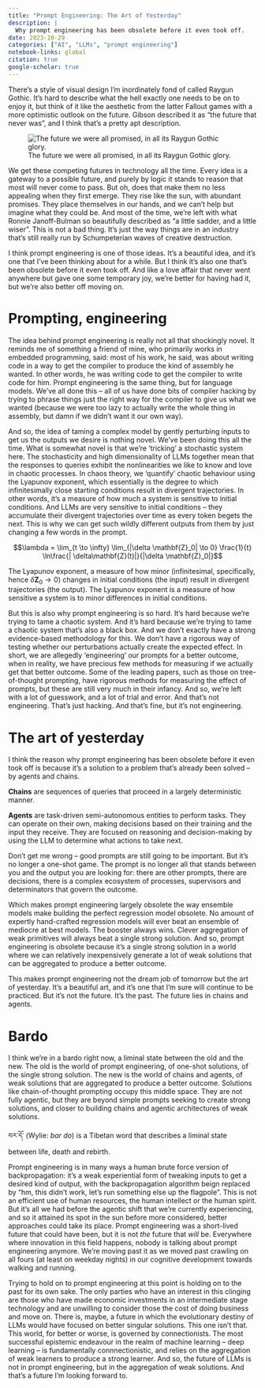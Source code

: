 ```yaml
---
title: "Prompt Engineering: The Art of Yesterday"
description: |
  Why prompt engineering has been obsolete before it even took off.
date: 2023-10-29
categories: ["AI", "LLMs", "prompt engineering"]
notebook-links: global
citation: true
google-scholar: true
---
```


There's a style of visual design I'm inordinately fond of called Raygun Gothic. It's hard to describe what the hell exactly one needs to be on to enjoy it, but think of it like the aesthetic from the latter Fallout games with a more optimistic outlook on the future. Gibson described it as "the future that never was", and I think that's a pretty apt description.

::: {.column-margin}
![The future we were all promised, in all its Raygun Gothic glory.](03880260005fa86e78ddb88e645bfcef.jpg)
:::

We get these competing futures in technology all the time. Every idea is a gateway to a possible future, and purely by logic it stands to reason that most will never come to pass. But oh, does that make them no less appealing when they first emerge. They rise like the sun, with abundant promises. They place themselves in our hands, and we can't help but imagine what they could be. And most of the time, we're left with what Ronnie Janoff-Bulman so beautifully described as "a little sadder, and a little wiser". This is not a bad thing. It's just the way things are in an industry that's still really run by Schumpeterian waves of creative destruction.

I think prompt engineering is one of those ideas. It's a beautiful idea, and it's one that I've been thinking about for a while. But I think it's also one that's been obsolete before it even took off. And like a love affair that never went anywhere but gave one some temporary joy, we're better for having had it, but we're also better off moving on.


# Prompting, engineering

The idea behind prompt engineering is really not all that shockingly novel. It reminds me of something a friend of mine, who primarily works in embedded programming, said: most of his work, he said, was about writing code in a way to get the compiler to produce the kind of assembly he wanted. In other words, he was writing code to get the compiler to write code for him. Prompt engineering is the same thing, but for language models. We've all done this – all of us have done bits of compiler hacking by trying to phrase things just the right way for the compiler to give us what we wanted (because we were too lazy to actually write the whole thing in assembly, but damn if we didn't want it our own way).

And so, the idea of taming a complex model by gently perturbing inputs to get us the outputs we desire is nothing novel. We've been doing this all the time. What is somewhat novel is that we're 'tricking' a stochastic system here. The stochasticity and high dimensionality of LLMs together mean that the responses to queries exhibit the nonlinearities we like to know and love in chaotic processes. In chaos theory, we 'quantify' chaotic behaviour using the Lyapunov exponent, which essentially is the degree to which infinitesimally close starting conditions result in divergent trajectories. In other words, it's a measure of how much a system is sensitive to initial conditions. And LLMs are very sensitive to initial conditions -- they accumulate their divergent trajectories over time as every token begets the next. This is why we can get such wildly different outputs from them by just changing a few words in the prompt.

::: {.column-margin}
$$\lambda = \lim_{t \to \infty} \lim_{|\delta \mathbf{Z}_0| \to 0}
\frac{1}{t} \ln\frac{| \delta\mathbf{Z}(t)|}{|\delta \mathbf{Z}_0|}$$

The Lyapunov exponent, a measure of how minor (infinitesimal, specifically, hence $\delta \mathbf{Z}_0 \to 0$) changes in initial conditions (the input) result in divergent trajectories (the output). The Lyapunov exponent is a measure of how sensitive a system is to minor differences in initial conditions.
:::

But this is also why prompt engineering is so hard. It's hard because we're trying to tame a chaotic system. And it's hard because we're trying to tame a chaotic system that's also a black box. And we don't exactly have a strong evidence-based methodology for this. We don't have a rigorous way of testing whether our perturbations actually create the expected effect. In short, we are allegedly 'engineering' our prompts for a better outcome, when in reality, we  have precious few methods for measuring if we actually get that better outcome. Some of the leading papers, such as those on tree-of-thought prompting, have rigorous methods for measuring the effect of prompts, but these are still very much in their infancy. And so, we're left with a lot of guesswork, and a lot of trial and error. And that's not engineering. That's just hacking. And that's fine, but it's not engineering.


# The art of yesterday

I think the reason why prompt engineering has been obsolete before it even took off is because it's a solution to a problem that's already been solved -- by agents and chains. 

::: {.column-margin}
**Chains** are sequences of queries that proceed in a largely deterministic manner.

**Agents** are task-driven semi-autonomous entities to perform tasks. They can operate on their own, making decisions based on their training and the input they receive. They are focused on reasoning and decision-making by using the LLM to determine what actions to take next.
:::

Don't get me wrong -- good prompts are still going to be important. But it's no longer a one-shot game. The prompt is no longer all that stands between you and the output you are looking for: there are other prompts, there are decisions, there is a complex ecosystem of processes, supervisors and determinators that govern the outcome.

Which makes prompt engineering largely obsolete the way ensemble models make building the perfect regression model obsolete. No amount of expertly hand-crafted regression models will ever beat an ensemble of mediocre at best models. The booster always wins. Clever aggregation of weak primitives will always beat a single strong solution. And so, prompt engineering is obsolete because it's a single strong solution in a world where we can relatively inexpensively generate a lot of weak solutions that can be aggregated to produce a better outcome.

This makes prompt engineering not the dream job of tomorrow but the art of yesterday. It's a beautiful art, and it's one that I'm sure will continue to be practiced. But it's not the future. It's the past. The future lies in chains and agents.


# Bardo

I think we're in a bardo right now, a liminal state between the old and the new. The old is the world of prompt engineering, of one-shot solutions, of the single strong solution. The new is the world of chains and agents, of weak solutions that are aggregated to produce a better outcome. Solutions like chain-of-thought prompting occupy this middle space. They are not fully agentic, but they are beyond simple prompts seeking to create strong solutions, and closer to building chains and agentic architectures of weak solutions.

::: {.column-margin}
བར་དོ་ (Wylie: _bar do_) is a Tibetan word that describes a liminal state between life, death and rebirth.
:::

Prompt engineering is in many ways a human brute force version of backpropagation: it's a weak experiential form of tweaking inputs to get a desired kind of output, with the backpropagation algorithm beign replaced by "hm, this didn't work, let's run something else up the flagpole". This is not an efficient use of human resources, the human intellect or the human spirit. But it's all we had before the agentic shift that we're currently experiencing, and so it attained its spot in the sun before more considered, better approaches could take its place. Prompt engineering was a short-lived future that could have been, but it is not _the_ future that _will_ be. Everywhere where innovation in this field happens, nobody is talking about prompt engineering anymore. We're moving past it as we moved past crawling on all fours (at least on weekday nights) in our cognitive development towards walking and running. 

Trying to hold on to prompt engineering at this point is holding on to the past for its own sake. The only parties who have an interest in this clinging are those who have made economic investments in an intermediate stage technology and are unwilling to consider those the cost of doing business and move on. There is, maybe, a future in which the evolutionary destiny of LLMs would have focused on better singular solutions. This one isn't that. This world, for better or worse, is governed by connectionists. The most successful epistemic endeavour in the realm of machine learning -- deep learning -- is fundamentally connnectionistic, and relies on the aggregation of weak learners to produce a strong learner. And so, the future of LLMs is not in prompt engineering, but in the aggregation of weak solutions. And that's a future I'm looking forward to.
